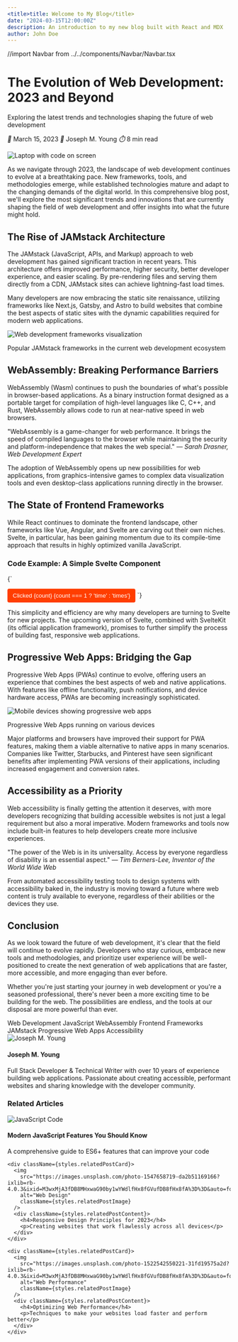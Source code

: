 ```yaml
---
<title>title: Welcome to My Blog</title>
date: "2024-03-15T12:00:00Z"
description: An introduction to my new blog built with React and MDX
author: John Doe
---
```


//import Navbar from ../../components/Navbar/Navbar.tsx

<div className={styles.blogHeader}>
  <h1>The Evolution of Web Development: 2023 and Beyond</h1>
  <p>Exploring the latest trends and technologies shaping the future of web development</p>
  
  <div className={styles.blogMeta}>
    <span><i>📅</i> March 15, 2023</span>
    <span><i>👤</i> Joseph M. Young</span>
    <span><i>⏱️</i> 8 min read</span>
  </div>
</div>

<img 
  src="https://images.unsplash.com/photo-1517694712202-14dd9538aa97?ixlib=rb-4.0.3&ixid=M3wxMjA3fDB8MHxwaG90by1wYWdlfHx8fGVufDB8fHx8fA%3D%3D&auto=format&fit=crop&w=1200&q=80" 
  alt="Laptop with code on screen" 
  className={styles.featuredImage}
/>

<div className={styles.blogContent}>
  <p>
    As we navigate through 2023, the landscape of web development continues to evolve at a breathtaking pace. New frameworks, 
    tools, and methodologies emerge, while established technologies mature and adapt to the changing demands of the digital world.
    In this comprehensive blog post, we'll explore the most significant trends and innovations that are currently shaping 
    the field of web development and offer insights into what the future might hold.
  </p>
  
  <h2>The Rise of JAMstack Architecture</h2>
  
  <p>
    The JAMstack (JavaScript, APIs, and Markup) approach to web development has gained significant traction in recent years. 
    This architecture offers improved performance, higher security, better developer experience, and easier scaling. By 
    pre-rendering files and serving them directly from a CDN, JAMstack sites can achieve lightning-fast load times.
  </p>
  
  <p>
    Many developers are now embracing the static site renaissance, utilizing frameworks like Next.js, Gatsby, and Astro 
    to build websites that combine the best aspects of static sites with the dynamic capabilities required for modern web applications.
  </p>
  
  <img 
    src="https://images.unsplash.com/photo-1534972195531-d756b9bfa9f2?ixlib=rb-4.0.3&ixid=M3wxMjA3fDB8MHxwaG90by1wYWdlfHx8fGVufDB8fHx8fA%3D%3D&auto=format&fit=crop&w=1000&q=80" 
    alt="Web development frameworks visualization" 
    className={styles.blogImage}
  />
  <p className={styles.imageCaption}>Popular JAMstack frameworks in the current web development ecosystem</p>
  
  <h2>WebAssembly: Breaking Performance Barriers</h2>
  
  <p>
    WebAssembly (Wasm) continues to push the boundaries of what's possible in browser-based applications. As a binary 
    instruction format designed as a portable target for compilation of high-level languages like C, C++, and Rust, 
    WebAssembly allows code to run at near-native speed in web browsers.
  </p>
  
  <div className={styles.blogQuote}>
    "WebAssembly is a game-changer for web performance. It brings the speed of compiled languages to the browser while 
    maintaining the security and platform-independence that makes the web special."
    <cite>— Sarah Drasner, Web Development Expert</cite>
  </div>
  
  <p>
    The adoption of WebAssembly opens up new possibilities for web applications, from graphics-intensive games to 
    complex data visualization tools and even desktop-class applications running directly in the browser.
  </p>
  
  <h2>The State of Frontend Frameworks</h2>
  
  <p>
    While React continues to dominate the frontend landscape, other frameworks like Vue, Angular, and Svelte are carving 
    out their own niches. Svelte, in particular, has been gaining momentum due to its compile-time approach that results 
    in highly optimized vanilla JavaScript.
  </p>
  
  <h3>Code Example: A Simple Svelte Component</h3>
  
  <div className={styles.codeBlock}>
{`<script>
  let count = 0;
  
  function handleClick() {
    count += 1;
  }
</script>

<button on:click={handleClick}>
  Clicked {count} {count === 1 ? 'time' : 'times'}
</button>

<style>
  button {
    background: #ff3e00;
    color: white;
    border: none;
    padding: 8px 12px;
    border-radius: 4px;
  }
</style>`} 
  </div>
  
  <p>
    This simplicity and efficiency are why many developers are turning to Svelte for new projects. The upcoming version of 
    Svelte, combined with SvelteKit (its official application framework), promises to further simplify the process of 
    building fast, responsive web applications.
  </p>
  
  <h2>Progressive Web Apps: Bridging the Gap</h2>
  
  <p>
    Progressive Web Apps (PWAs) continue to evolve, offering users an experience that combines the best aspects of web and 
    native applications. With features like offline functionality, push notifications, and device hardware access, PWAs 
    are becoming increasingly sophisticated.
  </p>
  
  <img 
    src="https://images.unsplash.com/photo-1554306274-f23873d9a26c?ixlib=rb-4.0.3&ixid=M3wxMjA3fDB8MHxwaG90by1wYWdlfHx8fGVufDB8fHx8fA%3D%3D&auto=format&fit=crop&w=1000&q=80" 
    alt="Mobile devices showing progressive web apps" 
    className={styles.blogImage}
  />
  <p className={styles.imageCaption}>Progressive Web Apps running on various devices</p>
  
  <p>
    Major platforms and browsers have improved their support for PWA features, making them a viable alternative to native 
    apps in many scenarios. Companies like Twitter, Starbucks, and Pinterest have seen significant benefits after 
    implementing PWA versions of their applications, including increased engagement and conversion rates.
  </p>
  
  <h2>Accessibility as a Priority</h2>
  
  <p>
    Web accessibility is finally getting the attention it deserves, with more developers recognizing that building 
    accessible websites is not just a legal requirement but also a moral imperative. Modern frameworks and tools now 
    include built-in features to help developers create more inclusive experiences.
  </p>
  
  <div className={styles.blogQuote}>
    "The power of the Web is in its universality. Access by everyone regardless of disability is an essential aspect."
    <cite>— Tim Berners-Lee, Inventor of the World Wide Web</cite>
  </div>
  
  <p>
    From automated accessibility testing tools to design systems with accessibility baked in, the industry is moving toward 
    a future where web content is truly available to everyone, regardless of their abilities or the devices they use.
  </p>
  
  <h2>Conclusion</h2>
  
  <p>
    As we look toward the future of web development, it's clear that the field will continue to evolve rapidly. Developers 
    who stay curious, embrace new tools and methodologies, and prioritize user experience will be well-positioned to create 
    the next generation of web applications that are faster, more accessible, and more engaging than ever before.
  </p>
  
  <p>
    Whether you're just starting your journey in web development or you're a seasoned professional, there's never been a 
    more exciting time to be building for the web. The possibilities are endless, and the tools at our disposal are more 
    powerful than ever.
  </p>
</div>

<div className={styles.blogTags}>
  <span className={styles.tag}>Web Development</span>
  <span className={styles.tag}>JavaScript</span>
  <span className={styles.tag}>WebAssembly</span>
  <span className={styles.tag}>Frontend Frameworks</span>
  <span className={styles.tag}>JAMstack</span>
  <span className={styles.tag}>Progressive Web Apps</span>
  <span className={styles.tag}>Accessibility</span>
</div>

<div className={styles.authorSection}>
  <img 
    src="https://images.unsplash.com/photo-1472099645785-5658abf4ff4e?ixlib=rb-4.0.3&ixid=M3wxMjA3fDB8MHxwaG90by1wYWdlfHx8fGVufDB8fHx8fA%3D%3D&auto=format&fit=crop&w=400&q=80" 
    alt="Joseph M. Young" 
    className={styles.authorImage}
  />
  <div className={styles.authorInfo}>
    <h4>Joseph M. Young</h4>
    <p>Full Stack Developer & Technical Writer with over 10 years of experience building web applications. Passionate about creating accessible, performant websites and sharing knowledge with the developer community.</p>
  </div>
</div>

<div className={styles.relatedPosts}>
  <h3>Related Articles</h3>
  
  <div className={styles.relatedPostsList}>
    <div className={styles.relatedPostCard}>
      <img 
        src="https://images.unsplash.com/photo-1587620962725-abab7fe55159?ixlib=rb-4.0.3&ixid=M3wxMjA3fDB8MHxwaG90by1wYWdlfHx8fGVufDB8fHx8fA%3D%3D&auto=format&fit=crop&w=500&q=80" 
        alt="JavaScript Code" 
        className={styles.relatedPostImage}
      />
      <div className={styles.relatedPostContent}>
        <h4>Modern JavaScript Features You Should Know</h4>
        <p>A comprehensive guide to ES6+ features that can improve your code</p>
      </div>
    </div>
    
    <div className={styles.relatedPostCard}>
      <img 
        src="https://images.unsplash.com/photo-1547658719-da2b51169166?ixlib=rb-4.0.3&ixid=M3wxMjA3fDB8MHxwaG90by1wYWdlfHx8fGVufDB8fHx8fA%3D%3D&auto=format&fit=crop&w=500&q=80" 
        alt="Web Design" 
        className={styles.relatedPostImage}
      />
      <div className={styles.relatedPostContent}>
        <h4>Responsive Design Principles for 2023</h4>
        <p>Creating websites that work flawlessly across all devices</p>
      </div>
    </div>
    
    <div className={styles.relatedPostCard}>
      <img 
        src="https://images.unsplash.com/photo-1522542550221-31fd19575a2d?ixlib=rb-4.0.3&ixid=M3wxMjA3fDB8MHxwaG90by1wYWdlfHx8fGVufDB8fHx8fA%3D%3D&auto=format&fit=crop&w=500&q=80" 
        alt="Web Performance" 
        className={styles.relatedPostImage}
      />
      <div className={styles.relatedPostContent}>
        <h4>Optimizing Web Performance</h4>
        <p>Techniques to make your websites load faster and perform better</p>
      </div>
    </div>
  </div>
</div>